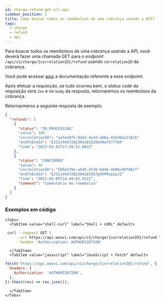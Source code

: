 ```yaml
---
id: charge-refund-get-all-api
sidebar_position: 1
title: Como buscar todos os reembolsos de uma cobrança usando a API?
tags:
  - charge
  - refund
  - api
---
```



Para buscar todos os reembolsos de uma cobrança usando a API, você deverá fazer uma chamada GET para o _endpoint_ `/api/v1/charge/{correlationID}/refund` usando `correlationID` da cobrança.

Você pode acessar [aqui](https://developers.woovi.com/api#tag/charge-refund/paths/~1api~1v1~1charge~1%7Bid%7D~1refund/get) a documentação referente a esse _endpoint_.

Após efetuar a requisição, se tudo ocorreu bem, o _status code_ da requisição será `2xx` e no `body` da resposta, retornaremos os reembolsos da cobrança.

Retornarmeros a seguinte resposta de exemplo:

```json
{
  "refunds": [
    {
      "status": "IN_PROCESSING"
      "value": 100
      "correlationID": "aafee9f5-94b3-4e3d-ab6a-416d0a1218cb"
      "endToEndId": "E23114447202304181826HJNwY577YDX"
      "time": "2023-03-02T17:28:51.882Z"
    },
    {
      "status": "CONFIRMED"
      "value": 40
      "correlationID": "589a378e-ab45-4f30-bd4d-4496c60f88cf"
      "endToEndId": "E23114447202304181057pOhPMsp2pJZ"
      "time": "2021-03-05T14:49:02.922Z",
      "comment": "Comentário do reembolso"
    }
  ]
}
```

### Exemplos em código

```mdx-code-block
<Tabs>
  <TabItem value="shell-curl" label="Shell + cURL" default>
```

```sh
 curl --request GET \
     --url https://api.woovi.com/api/v1/charge/{correlationID}/refund \
     --header 'Authorization: AUTHORIZATION'
```

```mdx-code-block
  </TabItem>
  <TabItem value="javascript" label="JavaScript + Fetch" default>
```

```js
fetch('https://api.woovi.com/api/v1/charge/{correlationID}/refund', {
  headers: {
    Authorization: 'AUTHORIZATION',
  },
}).then((res) => res.json());
```

```mdx-code-block
  </TabItem>
</Tabs>
```
